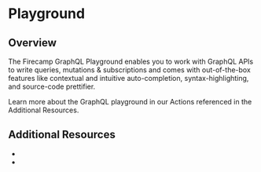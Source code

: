 # Playground

## Overview

The Firecamp GraphQL Playground enables you to work with GraphQL APIs to write queries, mutations & subscriptions and comes with out-of-the-box features like contextual and intuitive auto-completion, syntax-highlighting, and source-code prettifier.

Learn more about the GraphQL playground in our Actions referenced in the Additional Resources.

## Additional Resources

-
-
